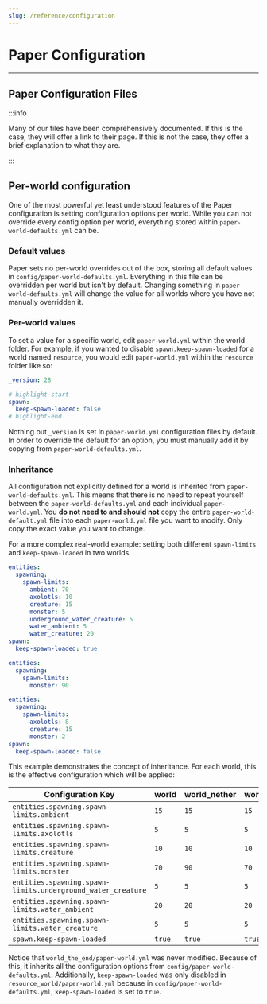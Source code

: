 ```yaml
---
slug: /reference/configuration
---
```


# Paper Configuration


---

## Paper Configuration Files

:::info

Many of our files have been comprehensively documented. If this is the case, they will offer a link to their page.
If this is not the case, they offer a brief explanation to what they are.

:::

<ConfigurationStructureDiagram/>

## Per-world configuration

One of the most powerful yet least understood features of the Paper configuration is setting
configuration options per world. While you can not override every config option per world,
everything stored within `paper-world-defaults.yml` can be.

### Default values

Paper sets no per-world overrides out of the box, storing all default values in
`config/paper-world-defaults.yml`. Everything in this file can be overridden per world but isn't by
default. Changing something in `paper-world-defaults.yml` will change the value for all worlds where
you have not manually overridden it.

### Per-world values

To set a value for a specific world, edit `paper-world.yml` within the world folder. For example, if
you wanted to disable `spawn.keep-spawn-loaded` for a world named `resource`, you would edit
`paper-world.yml` within the `resource` folder like so:

```yaml title=resource/paper-world.yml
_version: 28

# highlight-start
spawn:
  keep-spawn-loaded: false
# highlight-end
```

Nothing but `_version` is set in `paper-world.yml` configuration files by default. In order to
override the default for an option, you must manually add it by copying from
`paper-world-defaults.yml`.

### Inheritance

All configuration not explicitly defined for a world is inherited from `paper-world-defaults.yml`.
This means that there is no need to repeat yourself between the `paper-world-defaults.yml` and each
individual `paper-world.yml`. You **do not need to and should not** copy the entire
`paper-world-default.yml` file into each `paper-world.yml` file you want to modify. Only copy the
exact value you want to change.

For a more complex real-world example: setting both different `spawn-limits` and `keep-spawn-loaded`
in two worlds.

```yaml title="paper-world-defaults.yml"
entities:
  spawning:
    spawn-limits:
      ambient: 70
      axolotls: 10
      creature: 15
      monster: 5
      underground_water_creature: 5
      water_ambient: 5
      water_creature: 20
spawn:
  keep-spawn-loaded: true
```

```yaml title="world_nether/paper-world.yml"
entities:
  spawning:
    spawn-limits:
      monster: 90
```

```yaml title="resource_world/paper-world.yml"
entities:
  spawning:
    spawn-limits:
      axolotls: 8
      creature: 15
      monster: 2
spawn:
  keep-spawn-loaded: false
```

This example demonstrates the concept of inheritance. For each world, this is the effective
configuration which will be applied:

| Configuration Key                                           | world  | world_nether | world_the_end | resource_world |
|-------------------------------------------------------------|--------|--------------|---------------|----------------|
| `entities.spawning.spawn-limits.ambient`                    | `15`   | `15`         | `15`          | `15`           |
| `entities.spawning.spawn-limits.axolotls`                   | `5`    | `5`          | `5`           | `8`            |
| `entities.spawning.spawn-limits.creature`                   | `10`   | `10`         | `10`          | `15`           |
| `entities.spawning.spawn-limits.monster`                    | `70`   | `90`         | `70`          | `2`            |
| `entities.spawning.spawn-limits.underground_water_creature` | `5`    | `5`          | `5`           | `5`            |
| `entities.spawning.spawn-limits.water_ambient`              | `20`   | `20`         | `20`          | `20`           |
| `entities.spawning.spawn-limits.water_creature`             | `5`    | `5`          | `5`           | `5`            |
| `spawn.keep-spawn-loaded`                                   | `true` | `true`       | `true`        | `false`        |

Notice that `world_the_end/paper-world.yml` was never modified. Because of this, it inherits all the
configuration options from `config/paper-world-defaults.yml`. Additionally, `keep-spawn-loaded` was
only disabled in `resource_world/paper-world.yml` because in `config/paper-world-defaults.yml`,
`keep-spawn-loaded` is set to `true`.
